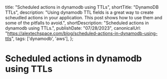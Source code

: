 
  title: "Scheduled actions in dynamodb using TTLs",
  shortTitle: "DynamoDB TTLs",
  description: "Using dynamodb TTL fields is a great way to create scheudled actions in your application. This post shows how to use them and some of the pitfalls to avoid.",
  shortDescription: "Scheduled actions in dynamodb using TTLs.",
  publishDate: "07/28/2023",
  canonicalUrl: "https://alextechspace.com/blog/scheduled-actions-in-dynamodb-using-ttls",
  tags: ['dynamodb', 'aws'],
};

# Scheduled actions in dynamodb using TTLs
